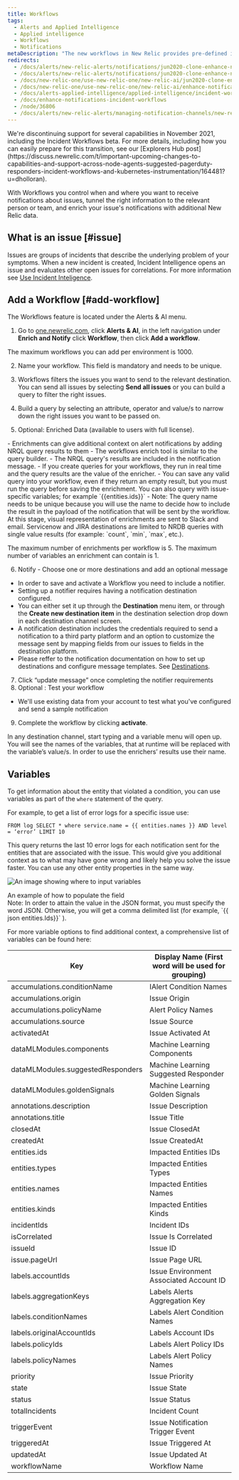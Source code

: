 ```yaml
---
title: Workflows
tags:
  - Alerts and Applied Intelligence
  - Applied intelligence
  - Workflows
  - Notifications
metaDescription: "The new workflows in New Relic provides pre-defined integrations and let you customize webhooks to establish two-way integrations with your external incident management tool."
redirects:
  - /docs/alerts/new-relic-alerts/notifications/jun2020-clone-enhance-notifications-using-new-relic-incident-workflows
  - /docs/alerts/new-relic-alerts/notifications/jun2020-clone-enhance-notifications-using-incident-workflows
  - /docs/new-relic-one/use-new-relic-one/new-relic-ai/jun2020-clone-enhance-notifications-using-incident-workflows
  - /docs/new-relic-one/use-new-relic-one/new-relic-ai/enhance-notifications-using-incident-workflows
  - /docs/alerts-applied-intelligence/applied-intelligence/incident-workflows/enhance-notifications-incident-workflows
  - /docs/enhance-notifications-incident-workflows
  - /node/36806
  - /docs/alerts/new-relic-alerts/managing-notification-channels/new-relic-connect/
---
```


<Callout title="EOL NOTICE">
  We're discontinuing support for several capabilities in November 2021, including the Incident Workflows beta. For more details, including how you can easily prepare for this transition, see our [Explorers Hub post](https://discuss.newrelic.com/t/important-upcoming-changes-to-capabilities-and-support-across-node-agents-suggested-pagerduty-responders-incident-workflows-and-kubernetes-instrumentation/164481?u=dholloran).
</Callout>

With Workflows you control when and where you want to receive notifications about issues, tunnel the right information to the relevant person or team, and enrich your issue's notifications with additional New Relic data.

## What is an issue [#issue]
Issues are groups of incidents that describe the underlying problem of your symptoms. When a new incident is created, Incident Intelligence opens an issue and evaluates other open issues for correlations. For more information see [Use Incident Inteligence](/docs/alerts-applied-intelligence/applied-intelligence/incident-intelligence/use-incident-intelligence/).

## Add a Workflow [#add-workflow]

The Workflows feature is located under the Alerts & AI menu.

1. Go to [one.newrelic.com](one.newrelic.com), click **Alerts & AI**, in the left navigation under **Enrich and Notify** click **Workflow**, then click **Add a workflow**.

<Callout variant="tip">
The maximum workflows you can add per environment is 1000.
</Callout>

2. Name your workflow. This field is mandatory and needs to be unique.

3. Workflows filters the issues you want to send to the relevant destination. You can send all issues by selecting **Send all issues** or you can build a query to filter the right issues.

4. Build a query by selecting an attribute, operator and value/s to narrow down the right issues you want to be passed on.

5. Optional: Enriched Data (available to users with full license).

<CollapserGroup>
  <Collapser
    className="freq-link"
    id="enrich"
    title="Enrichments"
  >
- Enrichments can give additional context on alert notifications by adding NRQL query results to them
- The workflows enrich tool is similar to the query builder.
- The NRQL query's results are included in the notification message.
- If you create queries for your workflows, they run in real time and the query results are the value of the enricher.
- You can save any valid query into your workflow, even if they return an empty result, but you must run the query before saving the enrichment. You can also query with issue-specific variables; for example `{{entities.ids}}`
- Note: The query name needs to be unique because you will use the name to decide how to include the result in the payload of the notification that will be sent by the workflow.

<Callout variant="important">
  At this stage, visual representation of enrichments are sent to Slack and email. Servicenow and JIRA destinations are limited to NRDB queries with single value results (for example: `count`, `min`, `max`, etc.).

  The maximum number of enrichments per workflow is 5. The maximum number of variables an enrichment can contain is 1.
</Callout>
</Collapser>

<Collapser
        className="freq-link"
        id="notif"
        title="Notifier"
    >

 6. Notify -  Choose one or more destinations and add an optional message
 
- In order to save and activate a Workflow you need to include a notifier.
- Setting up a notifier requires having a notification destination configured. 
- You can either set it up through the **Destination** menu item, or through the **Create new destination item** in the destination selection drop down in each destination channel screen.        
- A notification destination includes the credentials required to send a notification to a third party platform and an option to customize the message sent by mapping fields from our issues to fields in the destination platform.
- Please reffer to the notification documentation on how to set up destinations and configure message templates. See [Destinations](/docs/alerts-applied-intelligence/notifications/destinations/).
</Collapser>
</CollapserGroup>

7. Click “update message” once completing the notifier requirements
8. Optional : Test your workflow 
- We'll use existing data from your account to test what you've configured and send a sample notification
9. Complete the workflow by clicking **activate**. 

<Callout variant="tip">
In any destination channel, start typing and a variable menu will open up. You will see the names of the variables, that at runtime will be replaced with the variable’s value/s. In order to use the enrichers’ results use their name.
</Callout>

## Variables

To get information about the entity that violated a condition, you can use variables as part of the `where` statement of the query. 

For example, to get a list of error logs for a specific issue use:

```
FROM log SELECT * where service.name = {{ entities.names }} AND level = ‘error’ LIMIT 10
```

This query returns the last 10 error logs for each notification sent for the entities that are associated with the issue. This would give you additional context as to what may have gone wrong and likely help you solve the issue faster. You can use any other entity properties in the same way.

![An image showing where to input variables](./images/variables.png "variables")

<figcaption>An example of how to populate the field</figcaption>

<Callout variant="important">
Note: In order to attain the value in the JSON format, you must specify the word JSON. Otherwise, you will get a comma delimited list (for example, `{{ json entities.Ids}}` ).  
</Callout>

For more variable options to find additional context, a comprehensive list of variables can be found here:

<table>
<thead>
<tr>
    <th style={{ width: "200px" }}>
    Key
    </th>
    <th>
Display Name (First word will be used for grouping)
    </th>
</tr>
</thead>
<tbody>

<tr>
    <td>accumulations.conditionName</td>
    <td>IAlert Condition Names</td>
</tr>
<tr>
    <td>accumulations.origin</td>
    <td>Issue Origin</td>
</tr>
<tr>
    <td>accumulations.policyName</td>
    <td>Alert Policy Names</td>
</tr>
<tr>
    <td>accumulations.source</td>
    <td>Issue Source</td>
</tr>

<tr>
    <td>activatedAt</td>
    <td>Issue Activated At</td>
</tr>

<tr>
    <td>dataMLModules.components</td>
    <td>Machine Learning Components</td>
</tr>

<tr>
    <td>dataMLModules.suggestedResponders</td>
    <td>Machine Learning Suggested Responder</td>
</tr>

<tr>
    <td>dataMLModules.goldenSignals</td>
    <td>Machine Learning Golden Signals</td>
</tr>

<tr>
    <td>annotations.description</td>
    <td>Issue Description</td>
</tr>

<tr>
    <td>annotations.title</td>
    <td>Issue Title</td>
</tr>

<tr>
    <td>closedAt</td>
    <td>Issue ClosedAt</td>
</tr>

<tr>
    <td>createdAt</td>
    <td>Issue CreatedAt</td>
</tr>

<tr>
    <td>entities.ids</td>
    <td>Impacted Entities IDs</td>
</tr>

<tr>
    <td>entities.types</td>
    <td>Impacted Entities Types</td>
</tr>

<tr>
    <td>entities.names</td>
    <td>Impacted Entities Names</td>
</tr>

<tr>
    <td>entities.kinds</td>
    <td>Impacted Entities Kinds</td>
</tr>

<tr>
    <td>incidentIds</td>
    <td>Incident IDs</td>
</tr>

<tr>
    <td>isCorrelated</td>
    <td>Issue Is Correlated</td>
</tr>

<tr>
    <td>issueId</td>
    <td>Issue ID</td>
</tr>
  
<tr>
    <td>issue.pageUrl</td>
    <td>Issue Page URL</td>
</tr>

<tr>
    <td>labels.accountIds</td>
    <td>Issue Environment Associated Account ID</td>
</tr>

<tr>
    <td>labels.aggregationKeys</td>
    <td>Labels Alerts Aggregation Key</td>
</tr>

<tr>
    <td>labels.conditionNames</td>
    <td>Labels Alert Condition Names</td>
</tr>

<tr>
    <td>labels.originalAccountIds</td>
    <td>Labels Account IDs</td>
</tr>

<tr>
    <td>labels.policyIds</td>
    <td>Labels Alert Policy IDs</td>
</tr>

<tr>
    <td>labels.policyNames</td>
    <td>Labels Alert Policy Names</td>
</tr>

<tr>
    <td>priority</td>
    <td>Issue Priority</td>
</tr>

<tr>
    <td>state</td>
    <td>Issue State</td>
</tr>

<tr>
    <td>status</td>
    <td>Issue Status</td>
</tr>

<tr>
    <td>totalIncidents</td>
    <td>Incident Count</td>
</tr>

<tr>
    <td>triggerEvent</td>
    <td>Issue Notification Trigger Event</td>
</tr>

<tr>
    <td>triggeredAt</td>
    <td>Issue Triggered At</td>
</tr>

<tr>
    <td>updatedAt</td>
    <td>Issue Updated At</td>
</tr>

<tr>
    <td>workflowName</td>
    <td>Workflow Name</td>
</tr>

</tbody>
</table>






